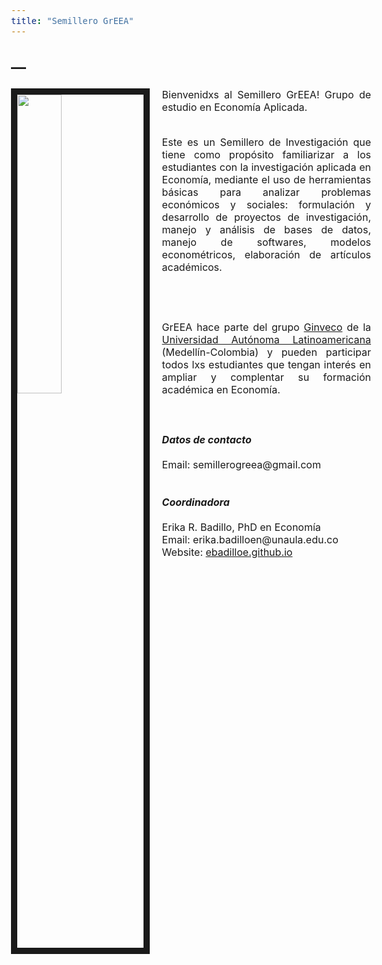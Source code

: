 ---
title: "Semillero GrEEA"
---

---
---
<link rel="stylesheet" href="styles.css" type="text/css">

<img src="images/fotogrupo.jpeg" style="width:35%; border:10px solid; margin-right: 20px" align="left">

<style>
body {
text-align: justify}

body{ /* Normal  */
      font-size: 12pt;
  }
</style>


Bienvenidxs al Semillero GrEEA! Grupo de estudio en Economía Aplicada.

<br>
Este es un Semillero de Investigación que tiene como propósito familiarizar a los estudiantes con la investigación aplicada en Economía, mediante el uso de herramientas básicas para analizar problemas económicos y sociales: formulación y desarrollo de proyectos de investigación, manejo y análisis de bases de datos, manejo de softwares, modelos econométricos, elaboración de artículos académicos.

<br>
<br>
<br>
GrEEA hace parte del grupo [Ginveco](https://www.unaula.edu.co/economia/investigacion/grupo) de la [Universidad Autónoma Latinoamericana](https://www.unaula.edu.co) (Medellín-Colombia) y pueden participar todos lxs estudiantes que tengan interés en ampliar y complentar su formación académica en Economía.
<br>
<br>
<br>
<br>
***Datos de contacto***
<br>
<br>
Email: semillerogreea@gmail.com
<br>
<br>
<br>
***Coordinadora***
<br>
<br>
Erika R. Badillo, PhD en Economía<br>
Email: erika.badilloen@unaula.edu.co<br>
Website: [ebadilloe.github.io](https://ebadilloe.github.io)



